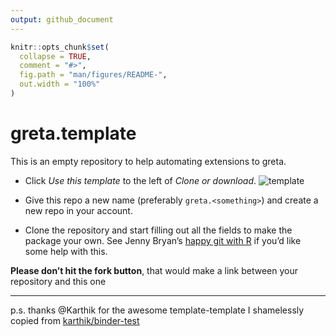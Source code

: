 ```yaml
---
output: github_document
---
```


<!-- README.md is generated from README.Rmd. Please edit that file -->

```r
knitr::opts_chunk$set(
  collapse = TRUE,
  comment = "#>",
  fig.path = "man/figures/README-",
  out.width = "100%"
)
```
# greta.template

<!-- badges: start -->
<!-- use usethis::use_travis() to find the badge for your repo -->
<!-- badges: end -->

This is an empty repository to help automating extensions to greta.

 - Click *Use this template* to the left of *Clone or download*.
 ![template](https://i.imgur.com/TcLpIvM.png)
 
 - Give this repo a new name (preferably `greta.<something>`) and create a new repo in your account.
 - Clone the repository and start filling out all the fields to make the package your own. See Jenny Bryan's [happy git with R](https://happygitwithr.com/push-pull-github.html) if you'd like some help with this.

**Please don't hit the fork button**, that would make a link between your repository and this one



---
p.s. thanks @Karthik for the awesome template-template I shamelessly copied from [karthik/binder-test](https://github.com/karthik/binder-test)
